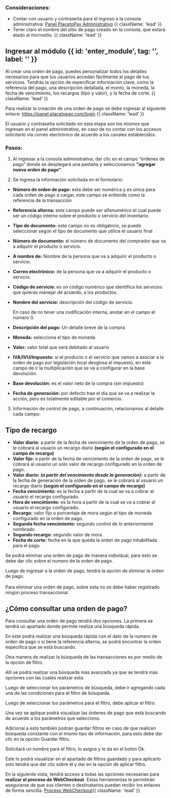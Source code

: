 
<HeroPattern />

### Consideraciones:

- Contar con usuario y contraseña para el ingreso a la consola administrativa:  [Panel PlacetoPay Administrativo](https://panel.placetopay.com/index.php/module/Sites/action/Index) {{ className: 'lead' }}
- Tener claro el nombre del sitio de pago creado en la consola, que estará atado al micrositio. {{ className: 'lead' }}

## Ingresar al módulo {{ id: 'enter_module', tag: '', label: '' }}

Al crear una orden de pago, puedes personalizar todos los detalles necesarios para que tus usuarios accedan fácilmente al pago de tus servicios. Tendrás la opción de especificar información clave, como la referencia del pago, una descripción detallada, el monto, la moneda, la fecha de vencimiento, los recargos (tipo y valor), y la fecha de corte.  {{ className: 'lead' }} 

Para realizar la creación de una orden de pago se debe ingresar al siguiente enlace: https://panel.placetopay.com/login   {{ className: 'lead' }}

<Note> El usuario y contraseña solicitado en esta etapa son los mismos que ingresan en el panel administrativo, en caso de no contar con los accesos solicitarlo vía correo electrónico de acuerdo a los canales establecidos.  </Note> 

<CenteredContainer>
  <ImageZoom
      src="/Login_inic.webp"
      alt="login example image"
      className="w-full h-auto shadow rounded-md my-0 transition-transform duration-300 ease-in-out cursor-pointer hover:scale-110 focus:scale-110" 
  />
</CenteredContainer>


### Pasos:

1.	Al ingresar a la consola administrativa, dar clic en el campo “órdenes de pago” donde se desplegará una pestaña y seleccionamos **“agregar nueva orden de pago”**.

<CenteredContainer>
  <ImageZoom
      src="/Add_order_payment.webp"
      alt="login example image"
      className="w-full h-auto shadow rounded-md my-0 transition-transform duration-300 ease-in-out cursor-pointer hover:scale-110 focus:scale-110" 
  />
</CenteredContainer>

2.	Se ingresa la información solicitada en el formulario:

-	**Número de orden de pago:** esta debe ser numérica y es única para cada orden de pago a cargar, este campo se entiende como la referencia de la transacción
-	**Referencia alterna:** este campo puede ser alfanumérico el cual puede ser un código interno sobre el producto o servicio del inventario.
-	**Tipo de documento:** este campo no es obligatorio, se puede seleccionar según el tipo de documento que utilice el usuario final
-	**Número de documento:** el número de documento del comprador que va a adquirir el producto o servicio.
-	**A nombre de:** Nombre de la persona que va a adquirir el producto o servicio.
-	**Correo electrónico:** de la persona que va a adquirir el producto o servicio.
-	**Código de servicio:** es un código numérico que identifica los servicios que quieras manejar de acuerdo, a los productos.
-	**Nombre del servicio:** descripción del código de servicio.

    <Note>En caso de no tener una codificación interna, anotar en el campo el número 0. </Note>

-	**Descripción del pago:** Un detalle breve de la compra
-	**Moneda:** selecciona el tipo de moneda
-	**Valor:** valor total que será debitado al usuario
-	**IVA/IVU/Impuesto:** si el producto o el servicio que vamos a asociar a la orden de pago por legislación local desglosa el impuesto, en este campo de ir la multiplicación que se va a configurar en la base devolución.
-	**Base devolución:** es el valor neto de la compra (sin impuesto)
-	**Fecha de generación:** por defecto trae el día que se va a realizar la acción, pero es totalmente editable por el comercio.

<CenteredContainer>
  <ImageZoom
      src="/Create_Order_payment.webp"
      alt="login example image"
      className="w-full h-auto shadow rounded-md my-0 transition-transform duration-300 ease-in-out cursor-pointer hover:scale-110 focus:scale-110" 
  />
</CenteredContainer>


3.	Información de control de pago, a continuación, relacionamos al detalle cada campo:

## Tipo de recargo


-	**Valor diario:** a partir de la fecha de vencimiento de la orden de pago, se le cobrará al usuario un recargo diario **(según el configurado en el campo de recargo)**
-	**Valor fijo:** a partir de la fecha de vencimiento de la orden de pago, se le cobrará al usuario un solo valor de recargo configurado en la orden de pago.
-	**Valor diario:** ***(a partir del vencimiento desde la generación):*** a partir de la fecha de generación de la orden de pago, se le cobrará al usuario un recargo diario **(según el configurado en el campo de recargo)**
-	**Fecha vencimiento:** es la fecha a partir de la cual se va a cobrar al usuario el recargo configurado.
-	**Hora de vencimiento:** es la hora a partir de la cual se va a cobrar al usuario el recargo configurado.
-	**Recargo:** valor fijo o porcentaje de mora según el tipo de moneda configurado en la orden de pago.
-	**Segunda fecha vencimiento:** segundo control de lo anteriormente nombrado
-	**Segundo recargo:** segundo valor de mora
-	**Fecha de corte:** fecha en la que queda la orden de pago inhabilitada para el pago.

<CenteredContainer>
  <ImageZoom
      src="/Information_control_payment.webp"
      alt="login example image"
      className="w-full h-auto shadow rounded-md my-0 transition-transform duration-300 ease-in-out cursor-pointer hover:scale-110 focus:scale-110" 
  />
</CenteredContainer>

Se podrá eliminar una orden de pago de manera individual, para esto se debe dar clic sobre el numero de la orden de pago.


<CenteredContainer>
  <ImageZoom
      src="/number_order.webp"
      alt="login example image"
      className="w-full h-auto shadow rounded-md my-0 transition-transform duration-300 ease-in-out cursor-pointer hover:scale-110 focus:scale-110" 
  />
</CenteredContainer>

Luego de ingresar a la orden de pago, tendrá la opción de eliminar la orden de pago.
<br/>
<CenteredContainer>
  <ImageZoom
      src="/delete_order_payment.webp"
      alt="login example image"
      className="w-full h-auto shadow rounded-md my-0 transition-transform duration-300 ease-in-out cursor-pointer hover:scale-110 focus:scale-110" 
  />
</CenteredContainer>
<br/>
<Note type="error">Para eliminar una orden de pago, sobre esta no se debe haber registrado ningún proceso transaccional. </Note>


## ¿Cómo consultar una orden de pago?

Para consultar una orden de pago tendrá dos opciones. La primera se tendrá un apartado donde permite realiza una búsqueda rápida.


<CenteredContainer>
  <ImageZoom
      src="/searche_order.webp"
      alt="login example image"
      className="w-full h-auto shadow rounded-md my-0 transition-transform duration-300 ease-in-out cursor-pointer hover:scale-110 focus:scale-110" 
  />
</CenteredContainer>


En este podrá realizar una búsqueda rápida con el dato de la numero de orden de pago o si tiene la referencia alterna, se podrá encontrar la orden especifica que se está buscando.

<CenteredContainer>
  <ImageZoom
      src="/search_order_payment.webp"
      alt="login example image"
      className="w-full h-auto shadow rounded-md my-0 transition-transform duration-300 ease-in-out cursor-pointer hover:scale-110 focus:scale-110" 
  />
</CenteredContainer>

Otra manera de realizar la búsqueda de las transacciones es por medio de la opción de filtro.

<CenteredContainer>
  <ImageZoom
      src="/filter_order.webp"
      alt="login example image"
      className="w-full h-auto shadow rounded-md my-0 transition-transform duration-300 ease-in-out cursor-pointer hover:scale-110 focus:scale-110" 
  />
</CenteredContainer>

Allí se podrá realizar una búsqueda más avanzada ya que se tendrá más opciones con las cuales realizar esta.

<CenteredContainer>
  <ImageZoom
      src="/filter_field_order.webp"
      alt="login example image"
      className="w-full h-auto shadow rounded-md my-0 transition-transform duration-300 ease-in-out cursor-pointer hover:scale-110 focus:scale-110" 
  />
</CenteredContainer>


Luego de seleccionar los parámetros de búsqueda, debe ir agregando cada una de las condiciones para el filtro de búsqueda.

<CenteredContainer>
  <ImageZoom
      src="/add_condition.webp"
      alt="login example image"
      className="w-full h-auto shadow rounded-md my-0 transition-transform duration-300 ease-in-out cursor-pointer hover:scale-110 focus:scale-110" 
  />
</CenteredContainer>

Luego de seleccionar los parámetros para el filtro, debe aplicar el filtro.

<CenteredContainer>
  <ImageZoom
      src="/apply_filter.webp"
      alt="login example image"
      className="w-full h-auto shadow rounded-md my-0 transition-transform duration-300 ease-in-out cursor-pointer hover:scale-110 focus:scale-110" 
  />
</CenteredContainer>

Una vez se aplique podrá visualizar las órdenes de pago que está buscando de acuerdo a los parámetros que selecciono.

<CenteredContainer>
  <ImageZoom
      src="/apply_filter_order_number.webp"
      alt="login example image"
      className="w-full h-auto shadow rounded-md my-0 transition-transform duration-300 ease-in-out cursor-pointer hover:scale-110 focus:scale-110" 
  />
</CenteredContainer>

Adicional a esto también podrán guardar filtros en caso de que realicen búsqueda constante con el mismo tipo de información, para esto debe dar clic en la opción Guardar filtro.

<CenteredContainer>
  <ImageZoom
      src="/save_filter.webp"
      alt="login example image"
      className="w-full h-auto shadow rounded-md my-0 transition-transform duration-300 ease-in-out cursor-pointer hover:scale-110 focus:scale-110" 
  />
</CenteredContainer>

Solicitará un nombre para el filtro, lo asigna y le da en el botón Ok.

<CenteredContainer>
  <ImageZoom
      src="/save_filter_one.webp"
      alt="login example image"
      className="w-full h-auto shadow rounded-md my-0 transition-transform duration-300 ease-in-out cursor-pointer hover:scale-110 focus:scale-110" 
  />
</CenteredContainer>

Este lo podrá visualizar en el apartado de filtros guardado y para aplicarlo solo tendrá que dar clic sobre él y dar en la opción de aplicar filtro.

<CenteredContainer>
  <ImageZoom
      src="/save_filter_two.webp"
      alt="login example image"
      className="w-full h-auto shadow rounded-md my-0 transition-transform duration-300 ease-in-out cursor-pointer hover:scale-110 focus:scale-110" 
  />
</CenteredContainer>

En la siguiente vista, tendrá acceso a todas las opciones necesarias para **realizar el proceso de WebCheckout**. Estas herramientas le permitirán asegurarse de que sus clientes o destinatarios puedan recibir los enlaces de forma sencilla. [Proceso WebCheckout](/checkout/refund){{ className: 'lead' }}